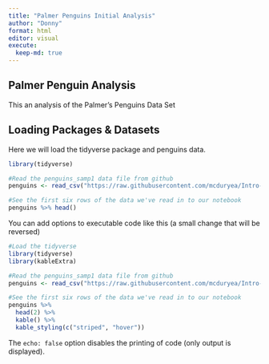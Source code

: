 ```yaml
---
title: "Palmer Penguins Initial Analysis"
author: "Donny"
format: html
editor: visual
execute:
  keep-md: true
---
```


## Palmer Penguin Analysis

This an analysis of the Palmer's Penguins Data Set

## Loading Packages & Datasets

Here we will load the tidyverse package and penguins data.

```r
library(tidyverse)

#Read the penguins_samp1 data file from github
penguins <- read_csv("https://raw.githubusercontent.com/mcduryea/Intro-to-Bioinformatics/main/data/penguins_samp1.csv")

#See the first six rows of the data we've read in to our notebook
penguins %>% head()
```

You can add options to executable code like this (a small change that will be reversed)

```r
#Load the tidyverse
library(tidyverse)
library(kableExtra)

#Read the penguins_samp1 data file from github
penguins <- read_csv("https://raw.githubusercontent.com/mcduryea/Intro-to-Bioinformatics/main/data/penguins_samp1.csv")

#See the first six rows of the data we've read in to our notebook
penguins %>% 
  head(2) %>% 
  kable() %>% 
  kable_styling(c("striped", "hover"))
```

The `echo: false` option disables the printing of code (only output is displayed).
